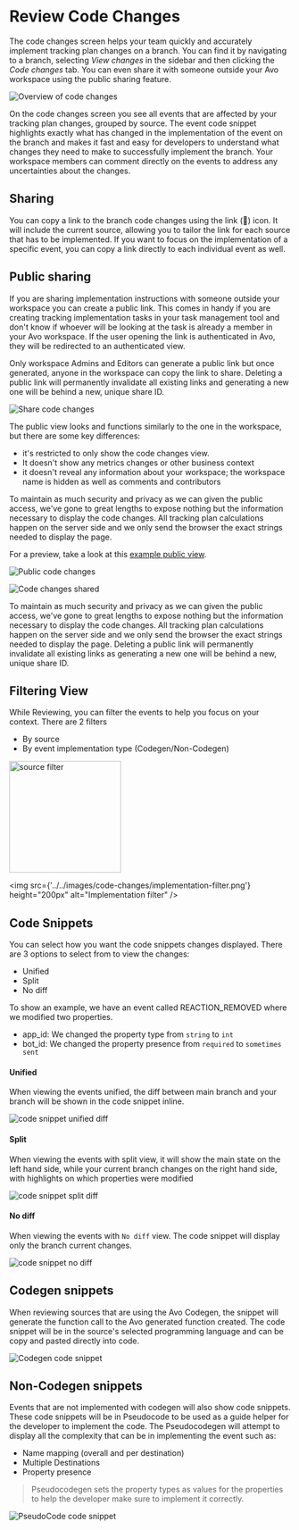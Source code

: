 # Review Code Changes

The code changes screen helps your team quickly and accurately implement tracking plan changes on a branch. You can find it by navigating to a branch, selecting _View changes_ in the sidebar and then clicking the _Code changes_ tab. You can even share it with someone outside your Avo workspace using the public sharing feature.

![Overview of code changes](/images/code-changes/code-changes.png)

On the code changes screen you see all events that are affected by your tracking plan changes, grouped by source. The event code snippet highlights exactly what has changed in the implementation of the event on the branch and makes it fast and easy for developers to understand what changes they need to make to successfully implement the branch. Your workspace members can comment directly on the events to address any uncertainties about the changes.

## Sharing

You can copy a link to the branch code changes using the link (🔗) icon. It will include the current source, allowing you to tailor the link for each source that has to be implemented. If you want to focus on the implementation of a specific event, you can copy a link directly to each individual event as well.

## Public sharing

If you are sharing implementation instructions with someone outside your workspace you can create a public link. This comes in handy if you are creating tracking implementation tasks in your task management tool and don't know if whoever will be looking at the task is already a member in your Avo workspace. If the user opening the link is authenticated in Avo, they will be redirected to an authenticated view.

Only workspace Admins and Editors can generate a public link but once generated, anyone in the workspace can copy the link to share. Deleting a public link will permanently invalidate all existing links and generating a new one will be behind a new, unique share ID.

![Share code changes](/images/code-changes/code-changes-share.png)

The public view looks and functions similarly to the one in the workspace, but there are some key differences:

- it's restricted to only show the code changes view.
- It doesn't show any metrics changes or other business context
- it doesn't reveal any information about your workspace; the workspace name is hidden as well as comments and contributors

To maintain as much security and privacy as we can given the public access, we've gone to great lengths to expose nothing but the information necessary to display the code changes. All tracking plan calculations happen on the server side and we only send the browser the exact strings needed to display the page.

For a preview, take a look at this [example public view](https://www.avo.app/s/TZ0YwKaQ9).

![Public code changes](/images/code-changes/code-changes-public.png)

![Code changes shared](/images/code-changes/code-changes-shared.png)

To maintain as much security and privacy as we can given the public access, we've gone to great lengths to expose nothing but the information necessary to display the code changes. All tracking plan calculations happen on the server side and we only send the browser the exact strings needed to display the page. Deleting a public link will permanently invalidate all existing links as generating a new one will be behind a new, unique share ID.

## Filtering View

While Reviewing, you can filter the events to help you focus on your context.
There are 2 filters

- By source
- By event implementation type (Codegen/Non-Codegen)

<div style={{height: '200px', width: '500px', display: 'flex', flexDirection: 'row'}}>
<img
  src={'../../images/code-changes/source-filter.png'}
  height="200px"
  alt="source filter"
/>

<div style={{ width: '50px' }} />

<img
  src={'../../images/code-changes/implementation-filter.png'}
  height="200px"
  alt="Implementation filter"
/>
</div>

## Code Snippets

You can select how you want the code snippets changes displayed.
There are 3 options to select from to view the changes:

- Unified
- Split
- No diff

To show an example, we have an event called REACTION_REMOVED where we modified two properties.

- app_id: We changed the property type from `string` to `int`
- bot_id: We changed the property presence from `required` to `sometimes sent`

#### Unified

When viewing the events unified, the diff between main branch and your branch will be shown in the code snippet inline.

![code snippet unified diff](/images/code-changes/unified-snippet.png)

#### Split

When viewing the events with split view, it will show the main state on the left hand side, while your current branch changes on the right hand side, with highlights on which properties were modified

![code snippet split diff](/images/code-changes/split-snippet.png)

#### No diff

When viewing the events with `No diff` view. The code snippet will display only the branch current changes.

![code snippet no diff](/images/code-changes/nodiff-snippet.png)

## Codegen snippets

When reviewing sources that are using the Avo Codegen, the snippet will generate the function call to the Avo generated function created. The code snippet will be in the source's selected programming language and can be copy and pasted directly into code.

![Codegen code snippet](/images/code-changes/codegen-snippet.png)

## Non-Codegen snippets

Events that are not implemented with codegen will also show code snippets.
These code snippets will be in Pseudocode to be used as a guide helper for the developer to implement the code.
The Pseudocodegen will attempt to display all the complexity that can be in implementing the event such as:

- Name mapping (overall and per destination)
- Multiple Destinations
- Property presence

> Pseudocodegen sets the property types as values for the properties to help the developer make sure to implement it correctly.

![PseudoCode code snippet](/images/code-changes/pseudo-snippet.png)
